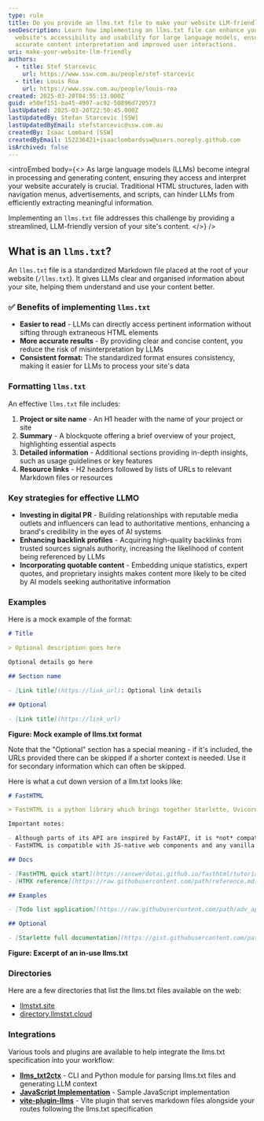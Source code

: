 ```yaml
---
type: rule
title: Do you provide an llms.txt file to make your website LLM-friendly?
seoDescription: Learn how implementing an llms.txt file can enhance your
  website's accessibility and usability for large language models, ensuring
  accurate content interpretation and improved user interactions.
uri: make-your-website-llm-friendly
authors:
  - title: Stef Starcevic
    url: https://www.ssw.com.au/people/stef-starcevic
  - title: Louis Roa
    url: https://www.ssw.com.au/people/louis-roa
created: 2025-03-20T04:55:13.000Z
guid: e50ef151-ba45-4907-ac92-50896d720573
lastUpdated: 2025-03-20T22:50:45.000Z
lastUpdatedBy: Stefan Starcevic [SSW]
lastUpdatedByEmail: stefstarcevic@ssw.com.au
createdBy: Isaac Lombard [SSW]
createdByEmail: 152236421+isaaclombardssw@users.noreply.github.com
isArchived: false
---
```

<introEmbed
  body={<>
As large language models (LLMs) become integral in processing and generating content, ensuring they access and interpret your website accurately is crucial. Traditional HTML structures, laden with navigation menus, advertisements, and scripts, can hinder LLMs from efficiently extracting meaningful information.

Implementing an `llms.txt` file addresses this challenge by providing a streamlined, LLM-friendly version of your site's content.
  </>}
/>
<youtubeEmbed url="https://www.youtube.com/watch?v=_Lx1DmMMJbg" description="Video: Do you provide an llms.txt file to make your website LLM-friendly? | Isaac Lombard | Rules (1 min)" />

## What is an `llms.txt`?

An `llms.txt` file is a standardized Markdown file placed at the root of your website (`/llms.txt`). It gives LLMs clear and organised information about your site, helping them understand and use your content better.

### ✅ Benefits of implementing `llms.txt`

* **Easier to read** - LLMs can directly access pertinent information without sifting through extraneous HTML elements
* **More accurate results** - By providing clear and concise content, you reduce the risk of misinterpretation by LLMs
* **Consistent format:** The standardized format ensures consistency, making it easier for LLMs to process your site's data

### Formatting `llms.txt`

An effective `llms.txt` file includes:

1. **Project or site name** - An H1 header with the name of your project or site
2. **Summary** - A blockquote offering a brief overview of your project, highlighting essential aspects
3. **Detailed information** - Additional sections providing in-depth insights, such as usage guidelines or key features
4. **Resource links** - H2 headers followed by lists of URLs to relevant Markdown files or resources

### Key strategies for effective LLMO

* **Investing in digital PR** - Building relationships with reputable media outlets and influencers can lead to authoritative mentions, enhancing a brand's credibility in the eyes of AI systems
* **Enhancing backlink profiles** - Acquiring high-quality backlinks from trusted sources signals authority, increasing the likelihood of content being referenced by LLMs
* **Incorporating quotable content** - Embedding unique statistics, expert quotes, and proprietary insights makes content more likely to be cited by AI models seeking authoritative information

### Examples

Here is a mock example of the format:

```markdown
# Title

> Optional description goes here

Optional details go here

## Section name

- [Link title](https://link_url): Optional link details

## Optional

- [Link title](https://link_url)
```

**Figure: Mock example of llms.txt format**

Note that the "Optional" section has a special meaning - if it's included, the URLs provided there can be skipped if a shorter context is needed. Use it for secondary information which can often be skipped.

Here is what a cut down version of a llm.txt looks like:

```markdown
# FastHTML

> FastHTML is a python library which brings together Starlette, Uvicorn, HTMX, and fastcore's `FT` "FastTags" into a library for creating server-rendered hypermedia applications.

Important notes:

- Although parts of its API are inspired by FastAPI, it is *not* compatible with FastAPI syntax and is not targeted at creating API services
- FastHTML is compatible with JS-native web components and any vanilla JS library, but not with React, Vue, or Svelte.

## Docs

- [FastHTML quick start](https://answerdotai.github.io/fasthtml/tutorials/quickstart_for_web_devs.html.md): A brief overview of many FastHTML features
- [HTMX reference](https://raw.githubusercontent.com/path/reference.md): Brief description of all HTMX attributes, CSS classes, headers, events, extensions, js lib methods, and config options

## Examples

- [Todo list application](https://raw.githubusercontent.com/path/adv_app.py): Detailed walk-thru of a complete CRUD app in FastHTML showing idiomatic use of FastHTML and HTMX patterns.

## Optional

- [Starlette full documentation](https://gist.githubusercontent.com/path/starlette-sml.md): A subset of the Starlette documentation useful for FastHTML development.
```

**Figure: Excerpt of an in-use llms.txt**

### Directories

Here are a few directories that list the llms.txt files available on the web:

* [llmstxt.site](https://llmstxt.site/)
* [directory.llmstxt.cloud](https://directory.llmstxt.cloud/)

### Integrations

Various tools and plugins are available to help integrate the llms.txt specification into your workflow:

* **[llms_txt2ctx](https://llmstxt.org/intro.html#cli)** - CLI and Python module for parsing llms.txt files and generating LLM context
* **[JavaScript Implementation](https://llmstxt.org/llmstxt-js.html)** - Sample JavaScript implementation
* **[vite-plugin-llms](https://github.com/saschaseniuk/vite-plugin-llms)** - Vite plugin that serves markdown files alongside your routes following the llms.txt specification
